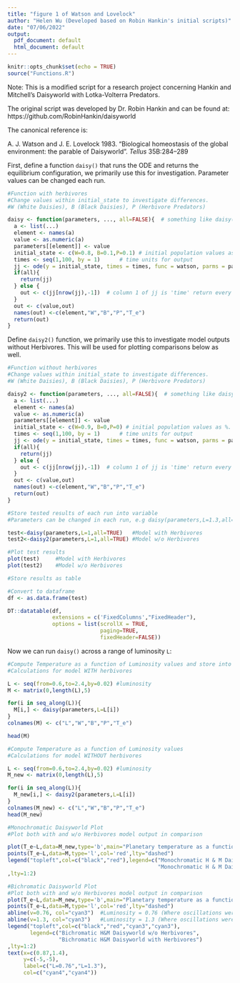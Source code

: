 ---
title: "figure 1 of Watson and Lovelock"
author: "Helen Wu (Developed based on Robin Hankin's initial scripts)"
date: "07/06/2022"
output:
  pdf_document: default
  html_document: default
---

```{r setup, include=FALSE}
knitr::opts_chunk$set(echo = TRUE)
source("Functions.R")
```

Note: This is a modified script for a research project concerning Hankin and Mitchell's Daisyworld with Lotka-Volterra Predators.

The original script was developed by Dr. Robin Hankin and can be found at:
https://github.com/RobinHankin/daisyworld

The canonical reference is:

A. J. Watson and J. E. Lovelock 1983. "Biological homeostasis of the
global environment: the parable of Daisyworld".  _Tellus_ 35B:284--289

First, define a function `daisy()` that runs the ODE and returns the
equilibrium configuration, we primarily use this for investigation. 
Parameter values can be changed each run.

```{r definedaisy}
#Function with herbivores 
#Change values within initial_state to investigate differences.
#W (White Daisies), B (Black Daisies), P (Herbivore Predators)

daisy <- function(parameters, ..., all=FALSE){  # something like daisy(params, L=1.2,all=T)
  a <- list(...)
  element <- names(a)
  value <- as.numeric(a)
  parameters[[element]] <- value
  initial_state <- c(W=0.8, B=0.1,P=0.1) # initial population values as %.   
  times <- seq(1,100, by = 1)      # time units for output
  jj <- ode(y = initial_state, times = times, func = watson, parms = parameters)
  if(all){
    return(jj)
  } else {
    out <- c(jj[nrow(jj),-1])  # column 1 of jj is 'time' return every column except first column
  }
  out <- c(value,out)
  names(out) <-c(element,"W","B","P","T_e")
  return(out)
}

```

Define `daisy2()` function, we primarily use this to investigate model outputs 
without Herbivores. This will be used for plotting comparisons below as well.

```{r definedaisy}
#Function without herbivores 
#Change values within initial_state to investigate differences.
#W (White Daisies), B (Black Daisies), P (Herbivore Predators)

daisy2 <- function(parameters, ..., all=FALSE){  # something like daisy(params,L=1.2,all=T)
  a <- list(...)
  element <- names(a)
  value <- as.numeric(a)
  parameters[[element]] <- value
  initial_state <- c(W=0.9, B=0,P=0) # initial population values as %.  
  times <- seq(1,100, by = 1)      # time units for output
  jj <- ode(y = initial_state, times = times, func = watson, parms = parameters)
  if(all){
    return(jj)
  } else {
    out <- c(jj[nrow(jj),-1])  # column 1 of jj is 'time' return every column except first column
  }
  out <- c(value,out)
  names(out) <-c(element,"W","B","P","T_e")
  return(out)
}

```



```{R}
#Store tested results of each run into variable 
#Parameters can be changed in each run, e.g daisy(parameters,L=1.3,all=TRUE)

test<-daisy(parameters,L=1,all=TRUE)   #Model with Herbivores
test2<-daisy2(parameters,L=1,all=TRUE) #Model w/o Herbivores

#Plot test results
plot(test)     #Model with Herbivores
plot(test2)    #Model w/o Herbivores
```

```{r}
#Store results as table

#Convert to dataframe
df <- as.data.frame(test)

DT::datatable(df, 
              extensions = c('FixedColumns',"FixedHeader"),
              options = list(scrollX = TRUE, 
                             paging=TRUE,
                             fixedHeader=FALSE))

```

Now we can run `daisy()` across a range of luminosity `L`:

```{r usedaisy}
#Compute Temperature as a function of Luminosity values and store into matrix
#Calculations for model WITH herbivores

L <- seq(from=0.6,to=2.4,by=0.02) #luminosity
M <- matrix(0,length(L),5)

for(i in seq_along(L)){
  M[i,] <- daisy(parameters,L=L[i])
}
colnames(M) <- c("L","W","B","P","T_e")

head(M)
```

```{r usedaisy}
#Compute Temperature as a function of Luminosity values
#Calculations for model WITHOUT herbivores

L <- seq(from=0.6,to=2.4,by=0.02) #luminosity
M_new <- matrix(0,length(L),5)

for(i in seq_along(L)){
  M_new[i,] <- daisy2(parameters,L=L[i])
}
colnames(M_new) <- c("L","W","B","P","T_e")
head(M_new)

```


```{r}
#Monochromatic Daisyworld Plot
#Plot both with and w/o Herbivores model output in comparison

plot(T_e~L,data=M_new,type='b',main="Planetary temperature as a function of luminosity")
points(T_e~L,data=M,type='l',col='red',lty="dashed")
legend("topleft",col=c("black","red"),legend=c("Monochromatic H & M Daisyworld w/o Herbivores",
                                               "Monochromatic H & M Daisyworld with Herbivores")
,lty=1:2)
```

```{r}
#Bichromatic Daisyworld Plot
#Plot both with and w/o Herbivores model output in comparison
plot(T_e~L,data=M_new,type='b',main="Planetary temperature as a function of luminosity")
points(T_e~L,data=M,type='l',col='red',lty="dashed")
abline(v=0.76, col="cyan3")  #Luminosity = 0.76 (Where oscillations were discovered)
abline(v=1.3, col="cyan3")   #Luminosity = 1.3 (Where oscillations were discovered)
legend("topleft",col=c("black","red","cyan3","cyan3"),
       legend=c("Bichromatic H&M Daisyworld w/o Herbivores",
                "Bichromatic H&M Daisyworld with Herbivores")
,lty=1:2)
text(x=c(0.87,1.4),
     y=c(-5,-5),
     label=c("L=0.76","L=1.3"),
     col=c("cyan4","cyan4"))

```
